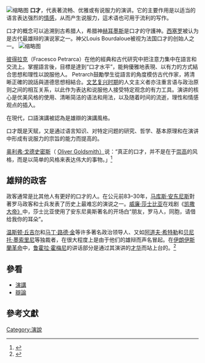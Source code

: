 
[[File:Rennes_-_Palais_du_parlement_de_Bretagne,_statue_L'Éloquence_plein_pied.jpg|缩略图]]
'''口才'''，代表著流畅、优雅或有说服力的演讲。它的主要作用是以适当的语言表达强烈的[[情绪|情感]]，从而产生说服力，這术语也可用于流利的写作。

口才的概念可以追溯到古希腊人，希腊神[[赫耳墨斯|赫耳墨斯]]是口才的守護神。[[西塞罗|西塞罗]]被认为是古代最雄辩的演说家之一。神父Louis Bourdaloue被视为法国口才的创始人之一。
[[File:George_Cruikshank_-_Tristram_Shandy,_Plate_I._The_Effects_of_Trim's_Eloquence.jpg|缩略图]]

[[弗朗切斯科·彼特拉克|彼得拉克]]（Fracesco Petrarca）在他的經典和古代研究中把注意力集中在語言和交流上。掌握語言後，目標是達到“口才水平”，能夠優雅地表現、以有力的方式結合思想和理性以說服他人。 Petrarch鼓勵學生從語言的角度模仿古代作家，將清晰正確的說話與道德思想相結合。[[文艺复兴|文艺复兴时期]]的人文主义者亦注重言语与政治原则之间的相互关系，以此作为表达和说服他人接受特定观念的有力工具。演讲的核心是优美风格的使用、清晰简洁的语法和用法，以及随着时间的流逝，理性和情感观点的插入。

在現代，口語演講被認為是雄辯的演講風格。

口才既是天赋，又是通过语言知识、对特定问题的研究、哲学、基本原理和在演讲中形成有说服力的宗旨的能力而提高的。

[[奧立佛·高德史密斯|奥利弗·戈德史密斯]]（ [[奧立佛·高德史密斯|Oliver Goldsmith）]]说：“真正的口才，并不是在于[[崇高|崇高]]的风格，而是以简单的风格来表达伟大的事物。」<ref>{{Cite book|last=Goldsmith|first=Oliver|date=1759|title=Of Eloquence}}</ref>

== 雄辩的政客 ==
政客通常是比其他人有更好的口才的人。在公元前83–30年，[[马克·安东尼|马库斯·安东尼斯]]對著罗马政客和士兵发表了历史上最难忘的演说之一。[[威廉·莎士比亚|威廉·莎士比亚]]在戏剧《[[凱撒大帝_(戲劇)|凯撒大帝》]]中，莎士比亚使用了安东尼奥斯著名的开场白“朋友，罗马人，同胞，请借给我你的耳朵”。

[[温斯顿·丘吉尔|温斯顿·丘吉尔]]和[[马丁·路德·金|马丁·路德·金]]等许多著名政治领导人、又如[[阿道夫·希特勒|阿道夫·希特勒]]和[[贝尼托·墨索里尼|贝尼托·墨索里尼]]等独裁者，在很大程度上是由于他们的雄辩而声名冒起。在[[伊朗伊斯蘭革命|伊朗伊斯蘭革命]]中，[[鲁霍拉·穆萨维·霍梅尼|鲁霍拉·霍梅尼]]的讲话部分是通过其演讲的[[鲁霍拉·穆萨维·霍梅尼|才华]]而站上台的。<ref>{{Cite web|title=The Iranian Revolution (1977-1979)|url=https://www.nonviolent-conflict.org/iranian-revolution-1977-1979/|author=Stephen Zunes|date=April 2009|publisher=ICNC|accessdate=2020-10-02|archive-date=2020-07-30|archive-url=https://web.archive.org/web/20200730235239/https://www.nonviolent-conflict.org/iranian-revolution-1977-1979/|dead-url=no}}</ref> 

==參看==
*[[演講|演講]]
*[[辯論|辯論]]

==參考文獻==
{{reflist}}

[[Category:演說|Category:演說]]